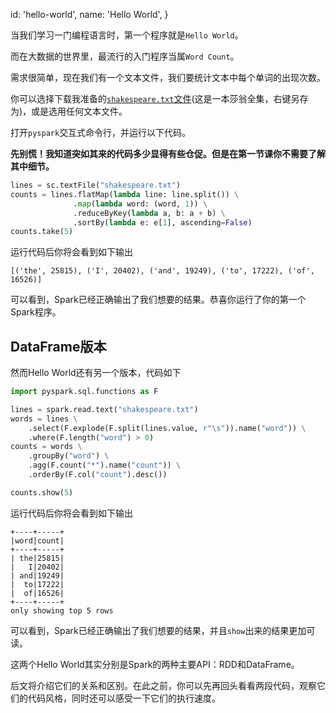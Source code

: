 
  id: 'hello-world',
  name: 'Hello World',
}

当我们学习一门编程语言时，第一个程序就是`Hello World`。

而在大数据的世界里，最流行的入门程序当属`Word Count`。

需求很简单，现在我们有一个文本文件，我们要统计文本中每个单词的出现次数。

你可以选择下载我准备的[`shakespeare.txt`文件](/resources/shakespeare.txt)(这是一本莎翁全集，右键另存为)，或是选用任何文本文件。

打开`pyspark`交互式命令行，并运行以下代码。

**先别慌！我知道突如其来的代码多少显得有些仓促。但是在第一节课你不需要了解其中细节。**

```python
lines = sc.textFile("shakespeare.txt")
counts = lines.flatMap(lambda line: line.split()) \
              .map(lambda word: (word, 1)) \
              .reduceByKey(lambda a, b: a + b) \
              .sortBy(lambda e: e[1], ascending=False)
counts.take(5)
```

运行代码后你将会看到如下输出

```text
[('the', 25815), ('I', 20402), ('and', 19249), ('to', 17222), ('of', 16526)]
```

可以看到，Spark已经正确输出了我们想要的结果。恭喜你运行了你的第一个Spark程序。

## DataFrame版本

然而Hello World还有另一个版本，代码如下

```python
import pyspark.sql.functions as F

lines = spark.read.text("shakespeare.txt")
words = lines \
    .select(F.explode(F.split(lines.value, r"\s")).name("word")) \
    .where(F.length("word") > 0)
counts = words \
    .groupBy("word") \
    .agg(F.count("*").name("count")) \
    .orderBy(F.col("count").desc())

counts.show(5)
```

运行代码后你将会看到如下输出

```text
+----+-----+
|word|count|
+----+-----+
| the|25815|
|   I|20402|
| and|19249|
|  to|17222|
|  of|16526|
+----+-----+
only showing top 5 rows
```

可以看到，Spark已经正确输出了我们想要的结果，并且`show`出来的结果更加可读。

这两个Hello World其实分别是Spark的两种主要API：RDD和DataFrame。

后文将介绍它们的关系和区别。在此之前，你可以先再回头看看两段代码，观察它们的代码风格，同时还可以感受一下它们的执行速度。